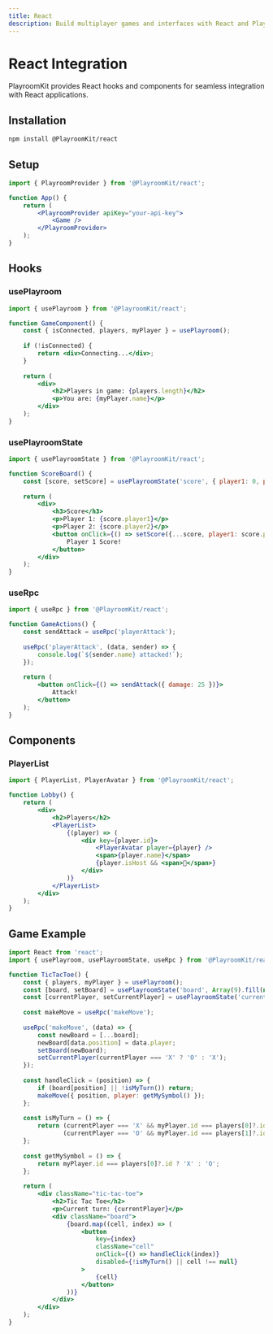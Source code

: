 ```yaml
---
title: React
description: Build multiplayer games and interfaces with React and PlayroomKit.
---
```


# React Integration

PlayroomKit provides React hooks and components for seamless integration with React applications.

## Installation

```bash
npm install @PlayroomKit/react
```

## Setup

```jsx
import { PlayroomProvider } from '@PlayroomKit/react';

function App() {
    return (
        <PlayroomProvider apiKey="your-api-key">
            <Game />
        </PlayroomProvider>
    );
}
```

## Hooks

### usePlayroom

```jsx
import { usePlayroom } from '@PlayroomKit/react';

function GameComponent() {
    const { isConnected, players, myPlayer } = usePlayroom();
    
    if (!isConnected) {
        return <div>Connecting...</div>;
    }
    
    return (
        <div>
            <h2>Players in game: {players.length}</h2>
            <p>You are: {myPlayer.name}</p>
        </div>
    );
}
```

### usePlayroomState

```jsx
import { usePlayroomState } from '@PlayroomKit/react';

function ScoreBoard() {
    const [score, setScore] = usePlayroomState('score', { player1: 0, player2: 0 });
    
    return (
        <div>
            <h3>Score</h3>
            <p>Player 1: {score.player1}</p>
            <p>Player 2: {score.player2}</p>
            <button onClick={() => setScore({...score, player1: score.player1 + 1})}>
                Player 1 Score!
            </button>
        </div>
    );
}
```

### useRpc

```jsx
import { useRpc } from '@PlayroomKit/react';

function GameActions() {
    const sendAttack = useRpc('playerAttack');
    
    useRpc('playerAttack', (data, sender) => {
        console.log(`${sender.name} attacked!`);
    });
    
    return (
        <button onClick={() => sendAttack({ damage: 25 })}>
            Attack!
        </button>
    );
}
```

## Components

### PlayerList

```jsx
import { PlayerList, PlayerAvatar } from '@PlayroomKit/react';

function Lobby() {
    return (
        <div>
            <h2>Players</h2>
            <PlayerList>
                {(player) => (
                    <div key={player.id}>
                        <PlayerAvatar player={player} />
                        <span>{player.name}</span>
                        {player.isHost && <span>👑</span>}
                    </div>
                )}
            </PlayerList>
        </div>
    );
}
```

## Game Example

```jsx
import React from 'react';
import { usePlayroom, usePlayroomState, useRpc } from '@PlayroomKit/react';

function TicTacToe() {
    const { players, myPlayer } = usePlayroom();
    const [board, setBoard] = usePlayroomState('board', Array(9).fill(null));
    const [currentPlayer, setCurrentPlayer] = usePlayroomState('currentPlayer', 'X');
    
    const makeMove = useRpc('makeMove');
    
    useRpc('makeMove', (data) => {
        const newBoard = [...board];
        newBoard[data.position] = data.player;
        setBoard(newBoard);
        setCurrentPlayer(currentPlayer === 'X' ? 'O' : 'X');
    });
    
    const handleClick = (position) => {
        if (board[position] || !isMyTurn()) return;
        makeMove({ position, player: getMySymbol() });
    };
    
    const isMyTurn = () => {
        return (currentPlayer === 'X' && myPlayer.id === players[0]?.id) ||
               (currentPlayer === 'O' && myPlayer.id === players[1]?.id);
    };
    
    const getMySymbol = () => {
        return myPlayer.id === players[0]?.id ? 'X' : 'O';
    };
    
    return (
        <div className="tic-tac-toe">
            <h2>Tic Tac Toe</h2>
            <p>Current turn: {currentPlayer}</p>
            <div className="board">
                {board.map((cell, index) => (
                    <button
                        key={index}
                        className="cell"
                        onClick={() => handleClick(index)}
                        disabled={!isMyTurn() || cell !== null}
                    >
                        {cell}
                    </button>
                ))}
            </div>
        </div>
    );
}
``` 